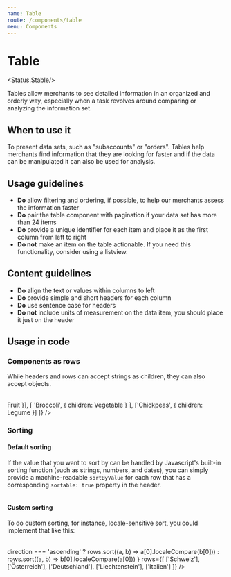 ```yaml
---
name: Table
route: /components/table
menu: Components
---
```



# Table

<Status.Stable/>

Tables allow merchants to see detailed information in an organized and orderly way, especially when
a task revolves around comparing or analyzing the information set.

<Playground>
  <Table
    headers={[{ children: 'Request Number', sortable: true }, 'Product', 'Total order value']}
    rows={[
      ['1', 'Air', '$29.99'],
      ['2', 'Top', '$5.99'],
      ['3', '3G', '$16.94']
    ]}
  />
</Playground>

<Props of={Table} />

## When to use it

To present data sets, such as "subaccounts" or "orders". Tables help merchants find information that they are looking
for faster and if the data can be manipulated it can also be used for analysis. 

## Usage guidelines

- **Do** allow filtering and ordering, if possible, to help our merchants assess the information faster
- **Do** pair the table component with pagination if your data set has more than 24 items
- **Do** provide a unique identifier for each item and place it as the first column from left to right
- **Do not** make an item on the table actionable. If you need this functionality, consider using a listview.

## Content guidelines

- **Do** align the text or values within columns to left
- **Do** provide simple and short headers for each column
- **Do** use sentence case for headers
- **Do not** include units of measurement on the data item, you should place it just on the header

## Usage in code

### Components as rows

While headers and rows can accept strings as children,
they can also accept objects.

<Playground>
  <Table
    headers={['Name', 'Type']}
    rows={[
      ['Apple', { children: <Badge color={Badge.DANGER}>Fruit</Badge> }],
      [
        'Broccoli',
        { children: <Badge color={Badge.SUCCESS}>Vegetable</Badge> }
      ],
      ['Chickpeas', { children: <Badge color={Badge.WARNING}>Legume</Badge> }]
    ]}
  />
</Playground>

### Sorting

#### Default sorting

If the value that you want to sort by can be handled by Javascript's built-in
sorting function (such as strings, numbers, and dates), you can simply
provide a machine-readable `sortByValue` for each row that has a corresponding
`sortable: true` property in the header.

<Playground>
  <Table
    headers={[
      { children: 'Name', sortable: true },
      { children: 'Date added', sortable: true }
    ]}
    rows={[
      [
        { children: 'Apple' },
        { children: '12/12/18', sortByValue: new Date('12/12/18') }
      ],
      [
        { children: 'Broccoli' },
        { children: '12/13/18', sortByValue: new Date('12/13/18') }
      ],
      [
        { children: 'Chickpeas' },
        { children: '12/14/18', sortByValue: new Date('12/14/18') }
      ]
    ]}
  />
</Playground>

#### Custom sorting

To do custom sorting, for instance, locale-sensitive sort, you could
implement that like this:

<Playground>
  <Table
    headers={[{ children: 'Country', sortable: true }]}
    onSortBy={(i, direction, rows) =>
      direction === 'ascending'
        ? rows.sort((a, b) => a[0].localeCompare(b[0]))
        : rows.sort((a, b) => b[0].localeCompare(a[0]))
    }
    rows={[
      ['Schweiz'],
      ['Österreich'],
      ['Deutschland'],
      ['Liechtenstein'],
      ['Italien']
    ]}
  />
</Playground>
